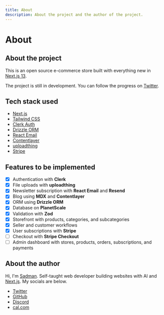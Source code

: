 ```yaml
---
title: About
description: About the project and the author of the project.
---
```


# About

## About the project

This is an open source e-commerce store built with everything new in [Next.js 13](https://nextjs.org/).

The project is still in development. You can follow the progress on [Twitter](https://twitter.com/sadmann17).

## Tech stack used

- [Next.js](https://nextjs.org)
- [Tailwind CSS](https://tailwindcss.com)
- [Clerk Auth](https://clerk.dev)
- [Drizzle ORM](https://orm.drizzle.team)
- [React Email](https://react.email)
- [Contentlayer](https://www.contentlayer.dev)
- [uploadthing](https://uploadthing.com)
- [Stripe](https://stripe.com)

## Features to be implemented

- [x] Authentication with **Clerk**
- [x] File uploads with **uploadthing**
- [x] Newsletter subscription with **React Email** and **Resend**
- [x] Blog using **MDX** and **Contentlayer**
- [x] ORM using **Drizzle ORM**
- [x] Database on **PlanetScale**
- [x] Validation with **Zod**
- [x] Storefront with products, categories, and subcategories
- [x] Seller and customer workflows
- [x] User subscriptions with **Stripe**
- [ ] Checkout with **Stripe Checkout**
- [ ] Admin dashboard with stores, products, orders, subscriptions, and payments

## About the author

Hi, I'm [Sadman](https://twitter.com/sadmann17). Self-taught web developer building websites with AI and [Next.js](https://nextjs.org/). My socials are below.

- [Twitter](https://twitter.com/sadmann17)
- [GitHub](https://github.com/sadmann7)
- [Discord](https://discord.com/users/sadmann7)
- [cal.com](https://cal.com/sadmann7)

